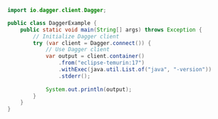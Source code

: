 ```java Java icon="java" expandable
import io.dagger.client.Dagger;

public class DaggerExample {
    public static void main(String[] args) throws Exception {
        // Initialize Dagger client
        try (var client = Dagger.connect()) {
            // Use Dagger client
            var output = client.container()
                .from("eclipse-temurin:17")
                .withExec(java.util.List.of("java", "-version"))
                .stderr();
                
            System.out.println(output);
        }
    }
}
```
